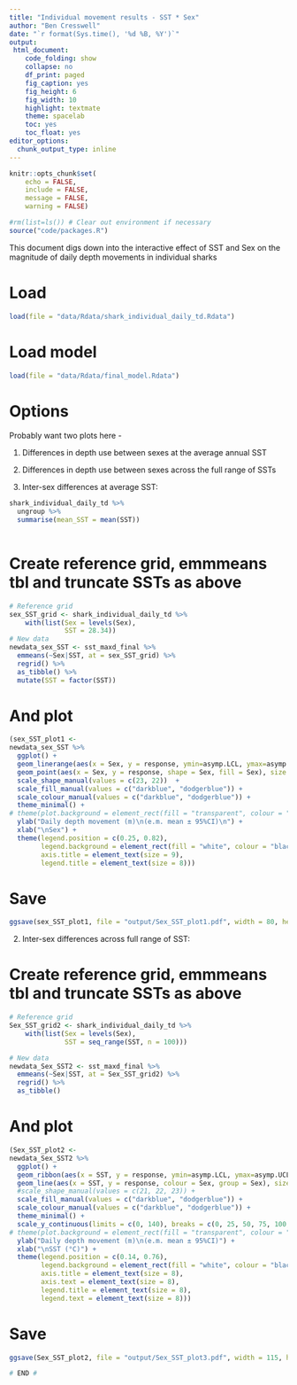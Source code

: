 ```yaml
---
title: "Individual movement results - SST * Sex"
author: "Ben Cresswell"
date: "`r format(Sys.time(), '%d %B, %Y')`"
output: 
 html_document:
    code_folding: show
    collapse: no
    df_print: paged
    fig_caption: yes
    fig_height: 6
    fig_width: 10
    highlight: textmate
    theme: spacelab
    toc: yes
    toc_float: yes
editor_options: 
  chunk_output_type: inline
---
```



```r
knitr::opts_chunk$set(
	echo = FALSE,
	include = FALSE,
	message = FALSE,
	warning = FALSE)
```


```r
#rm(list=ls()) # Clear out environment if necessary
source("code/packages.R")
```


This document digs down into the interactive effect of SST and Sex on the magnitude of daily depth movements in individual sharks

# Load
```r
load(file = "data/Rdata/shark_individual_daily_td.Rdata")
```

# Load model
```r
load(file = "data/Rdata/final_model.Rdata")
```


# Options

Probably want two plots here -

1. Differences in depth use between sexes at the average annual SST
2. Differences in depth use between sexes across the full range of SSTs

1. Inter-sex differences at average SST:

```r
shark_individual_daily_td %>% 
  ungroup %>% 
  summarise(mean_SST = mean(SST))
  
```

# Create reference grid, emmmeans tbl and truncate SSTs as above
```r
# Reference grid
sex_SST_grid <- shark_individual_daily_td %>% 
    with(list(Sex = levels(Sex),
              SST = 28.34))
# New data
newdata_sex_SST <- sst_maxd_final %>% 
  emmeans(~Sex|SST, at = sex_SST_grid) %>% 
  regrid() %>% 
  as_tibble() %>% 
  mutate(SST = factor(SST))
```


# And plot
```r
(sex_SST_plot1 <- 
newdata_sex_SST %>% 
  ggplot() +
  geom_linerange(aes(x = Sex, y = response, ymin=asymp.LCL, ymax=asymp.UCL), colour = "grey40") +
  geom_point(aes(x = Sex, y = response, shape = Sex, fill = Sex), size = 4) +
  scale_shape_manual(values = c(23, 22))  +
  scale_fill_manual(values = c("darkblue", "dodgerblue")) +
  scale_colour_manual(values = c("darkblue", "dodgerblue")) +
  theme_minimal() +
# theme(plot.background = element_rect(fill = "transparent", colour = "black", linewidth = 1)) +
  ylab("Daily depth movement (m)\n(e.m. mean ± 95%CI)\n") + 
  xlab("\nSex") +
  theme(legend.position = c(0.25, 0.82),
        legend.background = element_rect(fill = "white", colour = "black"),
        axis.title = element_text(size = 9),
        legend.title = element_text(size = 8)))
```

# Save
```r
ggsave(sex_SST_plot1, file = "output/Sex_SST_plot1.pdf", width = 80, height = 90, units = "mm", dpi = 300)
```



2. Inter-sex differences across full range of SST:

# Create reference grid, emmmeans tbl and truncate SSTs as above
```r
# Reference grid
Sex_SST_grid2 <- shark_individual_daily_td %>% 
    with(list(Sex = levels(Sex),
              SST = seq_range(SST, n = 100)))

# New data  
newdata_Sex_SST2 <- sst_maxd_final %>% 
  emmeans(~Sex|SST, at = Sex_SST_grid2) %>% 
  regrid() %>% 
  as_tibble()
```

# And plot
```r
(Sex_SST_plot2 <- 
newdata_Sex_SST2 %>% 
  ggplot() +
  geom_ribbon(aes(x = SST, y = response, ymin=asymp.LCL, ymax=asymp.UCL, group = Sex), alpha = 0.2) +
  geom_line(aes(x = SST, y = response, colour = Sex, group = Sex), size = 1) +
  #scale_shape_manual(values = c(21, 22, 23)) +
  scale_fill_manual(values = c("darkblue", "dodgerblue")) +
  scale_colour_manual(values = c("darkblue", "dodgerblue")) +
  theme_minimal() +
  scale_y_continuous(limits = c(0, 140), breaks = c(0, 25, 50, 75, 100, 125)) +
# theme(plot.background = element_rect(fill = "transparent", colour = "black", linewidth = 1)) +
  ylab("Daily depth movement (m)\n(e.m. mean ± 95%CI)") + 
  xlab("\nSST (°C)") +
  theme(legend.position = c(0.14, 0.76),
        legend.background = element_rect(fill = "white", colour = "black"),
        axis.title = element_text(size = 8),
        axis.text = element_text(size = 8),
        legend.title = element_text(size = 8),
        legend.text = element_text(size = 8)))
```

# Save
```r
ggsave(Sex_SST_plot2, file = "output/Sex_SST_plot3.pdf", width = 115, height = 60, units = "mm", dpi = 300)
```


```r
# END #
```